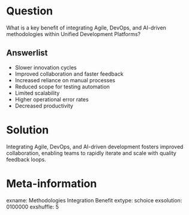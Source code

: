 Question
========
What is a key benefit of integrating Agile, DevOps, and AI-driven methodologies within Unified Development Platforms?

Answerlist
----------
* Slower innovation cycles
* Improved collaboration and faster feedback
* Increased reliance on manual processes
* Reduced scope for testing automation
* Limited scalability
* Higher operational error rates
* Decreased productivity

Solution
========
Integrating Agile, DevOps, and AI-driven development fosters improved collaboration, enabling teams to rapidly iterate and scale with quality feedback loops.

Meta-information
================
exname: Methodologies Integration Benefit
extype: schoice
exsolution: 0100000
exshuffle: 5

